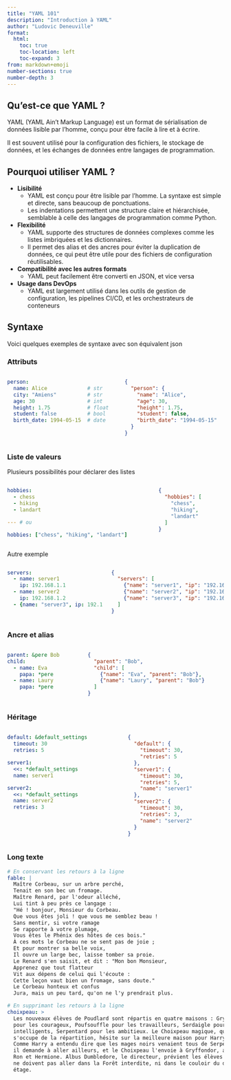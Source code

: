 ```yaml
---
title: "YAML 101"
description: "Introduction à YAML"
author: "Ludovic Deneuville"
format: 
  html:
    toc: true
    toc-location: left
    toc-expand: 3
from: markdown+emoji
number-sections: true
number-depth: 3
---
```



## Qu'est-ce que YAML ?

YAML (YAML Ain't Markup Language) est un format de sérialisation de données lisible par l'homme, conçu pour être facile à lire et à écrire.

Il est souvent utilisé pour la configuration des fichiers, le stockage de données, et les échanges de données entre langages de programmation.

## Pourquoi utiliser YAML ?

- **Lisibilité**
  - YAML est conçu pour être lisible par l'homme. La syntaxe est simple et directe, sans beaucoup de ponctuations.
  - Les indentations permettent une structure claire et hiérarchisée, semblable à celle des langages de programmation comme Python.
- **Flexibilité**
  - YAML supporte des structures de données complexes comme les listes imbriquées et les dictionnaires.
  - Il permet des alias et des ancres pour éviter la duplication de données, ce qui peut être utile pour des fichiers de configuration réutilisables.
- **Compatibilité avec les autres formats**
  - YAML peut facilement être converti en JSON, et vice versa
- **Usage dans DevOps**
  - YAML est largement utilisé dans les outils de gestion de configuration, les pipelines CI/CD, et les orchestrateurs de conteneurs

## Syntaxe

Voici quelques exemples de syntaxe avec son équivalent json

### Attributs

:::::: {.columns}
::: {.column}
```.yml
person:
  name: Alice             # str
  city: "Amiens"          # str
  age: 30                 # int
  height: 1.75            # float
  student: false          # bool
  birth_date: 1994-05-15  # date

```
:::

::: {.column}
```.json
{
  "person": {
    "name": "Alice",
    "age": 30,
    "height": 1.75,
    "student": false,
    "birth_date": "1994-05-15"
  }
}
```
:::
::::::


### Liste de valeurs

Plusieurs possibilités pour déclarer des listes

:::::: {.columns}
::: {.column}
```.yml
hobbies: 
  - chess
  - hiking
  - landart

--- # ou

hobbies: ["chess", "hiking", "landart"]
```
:::

::: {.column}
```.json
{
  "hobbies": [
    "chess",
    "hiking",
    "landart"
  ]
}

```
:::
::::::



Autre exemple

:::::: {.columns}
::: {.column}
```.yml
servers:
  - name: server1
    ip: 192.168.1.1
  - name: server2
    ip: 192.168.1.2
  - {name: "server3", ip: 192.168.1.3}
```
:::

::: {.column}
```.json
{
  "servers": [
    {"name": "server1", "ip": "192.168.1.1"},
    {"name": "server2", "ip": "192.168.1.2"},
    {"name": "server3", "ip": "192.168.1.3"}
  ]
}
```
:::
::::::


### Ancre et alias

:::::: {.columns}
::: {.column}
```.yml
parent: &pere Bob
child:
  - name: Eva
    papa: *pere
  - name: Laury
    papa: *pere
```
:::

::: {.column}
```.json
{
  "parent": "Bob",
  "child": [
    {"name": "Eva", "parent": "Bob"},
    {"name": "Laury", "parent": "Bob"}
  ]
}
```
:::
::::::


### Héritage

:::::: {.columns}
::: {.column}
```.yml
default: &default_settings
  timeout: 30
  retries: 5

server1:
  <<: *default_settings
  name: server1

server2:
  <<: *default_settings
  name: server2
  retries: 3
```
:::

::: {.column}
```.json
{
  "default": {
    "timeout": 30,
    "retries": 5
  },
  "server1": {
    "timeout": 30,
    "retries": 5,
    "name": "server1"
  },
  "server2": {
    "timeout": 30,
    "retries": 3,
    "name": "server2"
  }
}
```
:::
::::::


### Long texte

```.yml

# En conservant les retours à la ligne
fable: |
  Maître Corbeau, sur un arbre perché,
  Tenait en son bec un fromage.
  Maître Renard, par l'odeur alléché,
  Lui tint à peu près ce langage :
  "Hé ! bonjour, Monsieur du Corbeau.
  Que vous êtes joli ! que vous me semblez beau !
  Sans mentir, si votre ramage
  Se rapporte à votre plumage,
  Vous êtes le Phénix des hôtes de ces bois."
  À ces mots le Corbeau ne se sent pas de joie ;
  Et pour montrer sa belle voix,
  Il ouvre un large bec, laisse tomber sa proie.
  Le Renard s'en saisit, et dit : "Mon bon Monsieur,
  Apprenez que tout flatteur
  Vit aux dépens de celui qui l'écoute :
  Cette leçon vaut bien un fromage, sans doute."
  Le Corbeau honteux et confus
  Jura, mais un peu tard, qu'on ne l'y prendrait plus.

# En supprimant les retours à la ligne
choixpeau: >
  Les nouveaux élèves de Poudlard sont répartis en quatre maisons : Gryffondor
  pour les courageux, Poufsouffle pour les travailleurs, Serdaigle pour les
  intelligents, Serpentard pour les ambitieux. Le Choixpeau magique, qui 
  s'occupe de la répartition, hésite sur la meilleure maison pour Harry. 
  Comme Harry a entendu dire que les mages noirs venaient tous de Serpentard,
  il demande à aller ailleurs, et le Choixpeau l'envoie à Gryffondor, avec 
  Ron et Hermione. Albus Dumbledore, le directeur, prévient les élèves qu’ils
  ne doivent pas aller dans la Forêt interdite, ni dans le couloir du deuxième
  étage.

```